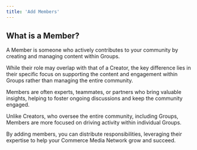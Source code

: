 ```yaml
---
title: 'Add Members'
---
```


## What is a Member?

A Member is someone who actively contributes to your community by creating and managing content within Groups.

While their role may overlap with that of a Creator, the key difference lies in their specific focus on supporting the content and engagement within Groups rather than managing the entire community.

Members are often experts, teammates, or partners who bring valuable insights, helping to foster ongoing discussions and keep the community engaged.

Unlike Creators, who oversee the entire community, including Groups, Members are more focused on driving activity within individual Groups.

By adding members, you can distribute responsibilities, leveraging their expertise to help your Commerce Media Network grow and succeed.
